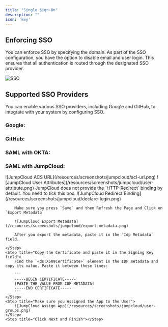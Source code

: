 ```yaml
---
title: "Single Sign-On"
description: ""
icon: 'key'
---
```



<Snippet file="enterprise-feature.mdx" />

## Enforcing SSO

You can enforce SSO by specifying the domain. As part of the SSO configuration, you have the option to disable email and user login. This ensures that all authentication is routed through the designated SSO provider.


![SSO](/resources/screenshots/sso.png)


## Supported SSO Providers

You can enable various SSO providers, including Google and GitHub, to integrate with your system by configuring SSO.

### Google:

<Steps>
    <Step title="Go to the Developer Console"></Step>
    <Step title="Create an OAuth2 App"></Step>
    <Step title="Copy the Redirect URL from the Configure Screen into the Google App"></Step>
    <Step title="Fill in the Client ID & Client Secret in Activepieces"></Step>
    <Step title="Click Finish"></Step>
</Steps>

### GitHub:

<Steps>
    <Step title="Go to the GitHub Developer Settings"></Step>
    <Step title="Create a new OAuth App"></Step>
    <Step title="Fill in the App details and click Register a new application"></Step>
    <Step title="Use the following Redirect URL from the Configure Screen"></Step>
    <Step title="Fill in the Homepage URL with the URL of your application"></Step>
    <Step title="Click Register application"></Step>
    <Step title="Copy the Client ID and Client Secret and fill them in Activepieces"></Step>
    <Step title="Click Finish"></Step>
</Steps>

### SAML with OKTA:

<Steps>
    <Step title="Go to the Okta Admin Portal and create a new app"></Step>
    <Step title="Select SAML 2.0 as the Sign-on method"></Step>
    <Step title="Fill in the App details and click Next"></Step>
    <Step title="Use the following Single Sign-On URL from the Configure Screen"></Step>
    <Step title="Fill in Audience URI (SP Entity ID) with 'Activepieces'"></Step>
    <Step title="Add the following attributes (firstName, lastName, email)"></Step>
    <Step title="Click Next and Finish"></Step>
    <Step title="Go to the Sign On tab and click on View Setup Instructions"></Step>
    <Step title="Copy the Identity Provider metadata and paste it in the Idp Metadata field"></Step>
    <Step title="Copy the Signing Certificate and paste it in the Signing Key field"></Step>
    <Step title="Click Save"></Step>
</Steps>

### SAML with JumpCloud:

<Steps>
    <Step title="Go to the JumpCloud Admin Portal and create a new app"></Step>
    <Step title="Create SAML App"></Step>
    <Step title="Copy the ACS URL from Activepieces and paste it in the ACS urls">
        ![JumpCloud ACS URL](/resources/screenshots/jumpcloud/acl-url.png)
    </Step>
    <Step title="Fill in Audience URI (SP Entity ID) with 'Activepieces'"></Step>
    <Step title="Add the following attributes (firstName, lastName, email)">
        ![JumpCloud User Attributes](/resources/screenshots/jumpcloud/user-attribute.png)
    </Step>
    <Step title="Include the HTTP-Redirect binding and export the metadata">
        JumpCloud does not provide the `HTTP-Redirect` binding by default. You need to tick this box.
        ![JumpCloud Redirect Binding](/resources/screenshots/jumpcloud/declare-login.png)

        Make sure you press `Save` and then Refresh the Page and Click on `Export Metadata`

        ![JumpCloud Export Metadata](/resources/screenshots/jumpcloud/export-metadata.png)

        After you export the metadata, paste it in the `Idp Metadata` field.

    </Step>
    <Step title="Copy the Certificate and paste it in the Signing Key field">
        Find the `<ds:X509Certificate>` element in the IDP metadata and copy its value. Paste it between these lines:

        ```
        -----BEGIN CERTIFICATE-----
        [PASTE THE VALUE FROM IDP METADATA]
        -----END CERTIFICATE-----
        ```
    </Step>
    <Step title="Make sure you Assigned the App to the User">
        ![JumpCloud Assign App](/resources/screenshots/jumpcloud/user-groups.png)
    </Step>
    <Step title="Click Next and Finish"></Step>
</Steps>